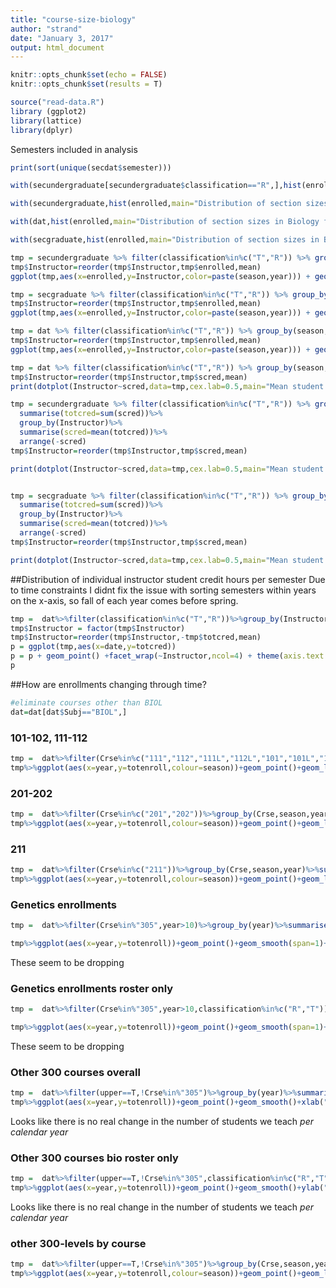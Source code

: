 ```yaml
---
title: "course-size-biology"
author: "strand"
date: "January 3, 2017"
output: html_document
---
```


```r
knitr::opts_chunk$set(echo = FALSE)
knitr::opts_chunk$set(results = T)

source("read-data.R")
library (ggplot2)
library(lattice)
library(dplyr)
```

Semesters included in analysis
```r
print(sort(unique(secdat$semester)))
```


```r

with(secundergraduate[secundergraduate$classification=="R",],hist(enrolled,main="Distribution of section sizes in UG Biology for Roster Faculty"))

with(secundergraduate,hist(enrolled,main="Distribution of section sizes in Biology for all instructors"))

with(dat,hist(enrolled,main="Distribution of section sizes in Biology for all instructors,\nall levels (G and UG)"))

with(secgraduate,hist(enrolled,main="Distribution of section sizes in Biology for\n roster faculty grad classes"))
```


```r

tmp = secundergraduate %>% filter(classification%in%c("T","R")) %>% group_by(season,year,Instructor)%>%summarise(enrolled=mean(enrolled))%>%arrange(-enrolled)
tmp$Instructor=reorder(tmp$Instructor,tmp$enrolled,mean)
ggplot(tmp,aes(x=enrolled,y=Instructor,color=paste(season,year))) + geom_point() + labs(title="section size (mean per semester) undergrad only")

tmp = secgraduate %>% filter(classification%in%c("T","R")) %>% group_by(season,year,Instructor)%>%summarise(enrolled=mean(enrolled))%>%arrange(-enrolled)
tmp$Instructor=reorder(tmp$Instructor,tmp$enrolled,mean)
ggplot(tmp,aes(x=enrolled,y=Instructor,color=paste(season,year))) + geom_point() + labs(title="section size (mean per semester) Grad only")

tmp = dat %>% filter(classification%in%c("T","R")) %>% group_by(season,year,Instructor)%>%summarise(enrolled=mean(enrolled))%>%arrange(-enrolled)
tmp$Instructor=reorder(tmp$Instructor,tmp$enrolled,mean)
ggplot(tmp,aes(x=enrolled,y=Instructor,color=paste(season,year))) + geom_point() + labs(title="section size (mean per semester) UG+Grad")

tmp = dat %>% filter(classification%in%c("T","R")) %>% group_by(season,year,Instructor)%>%summarise(totcred=sum(scred))%>%group_by(Instructor)%>%summarise(scred=mean(totcred))%>%arrange(-scred)
tmp$Instructor=reorder(tmp$Instructor,tmp$scred,mean)
print(dotplot(Instructor~scred,data=tmp,cex.lab=0.5,main="Mean student credit hrs UG+Grad across semesters"))

tmp = secundergraduate %>% filter(classification%in%c("T","R")) %>% group_by(season,year,Instructor)%>%
  summarise(totcred=sum(scred))%>%
  group_by(Instructor)%>%
  summarise(scred=mean(totcred))%>%
  arrange(-scred)
tmp$Instructor=reorder(tmp$Instructor,tmp$scred,mean)

print(dotplot(Instructor~scred,data=tmp,cex.lab=0.5,main="Mean student credit hrs UG only across semesters"))


tmp = secgraduate %>% filter(classification%in%c("T","R")) %>% group_by(season,year,Instructor)%>%
  summarise(totcred=sum(scred))%>%
  group_by(Instructor)%>%
  summarise(scred=mean(totcred))%>%
  arrange(-scred)
tmp$Instructor=reorder(tmp$Instructor,tmp$scred,mean)

print(dotplot(Instructor~scred,data=tmp,cex.lab=0.5,main="Mean student credit hrs grad only across semesters"))


```

##Distribution of individual instructor student credit hours per semester 
Due to time constraints I didnt fix the issue with sorting semesters within years on the x-axis, so fall of each year comes before spring.

```r
tmp =  dat%>%filter(classification%in%c("T","R"))%>%group_by(Instructor,season,year)%>%summarise(totcred=sum(scred))%>%mutate(date=paste0(year,"-",season))
tmp$Instructor = factor(tmp$Instructor)
tmp$Instructor=reorder(tmp$Instructor,-tmp$totcred,mean)
p = ggplot(tmp,aes(x=date,y=totcred))
p = p + geom_point() +facet_wrap(~Instructor,ncol=4) + theme(axis.text.x=element_text(angle=90,hjust=1,vjust=0.5))
p
```

##How are enrollments changing through time?
```r
#eliminate courses other than BIOL
dat=dat[dat$Subj=="BIOL",]
```


### 101-102, 111-112
```r
tmp =  dat%>%filter(Crse%in%c("111","112","111L","112L","101","101L","102","102L"))%>%group_by(Crse,season,year)%>%summarise(totenroll=sum(enrolled))%>%mutate(date=paste0(year,"-",ifelse(season=="fall",paste0("2",season),paste0("1",season))))%>%arrange(date)
tmp%>%ggplot(aes(x=year,y=totenroll,colour=season))+geom_point()+geom_line()+facet_wrap(~Crse)
```


### 201-202
```r
tmp =  dat%>%filter(Crse%in%c("201","202"))%>%group_by(Crse,season,year)%>%summarise(totenroll=sum(enrolled))%>%mutate(date=paste0(year,"-",ifelse(season=="fall",paste0("2",season),paste0("1",season))))%>%arrange(date)
tmp%>%ggplot(aes(x=year,y=totenroll,colour=season))+geom_point()+geom_line()+facet_wrap(~Crse)+xlab("Year")+ylab("total enrollment")
```

### 211
```r
tmp =  dat%>%filter(Crse%in%c("211"))%>%group_by(Crse,season,year)%>%summarise(totenroll=sum(enrolled))%>%mutate(date=paste0(year,"-",ifelse(season=="fall",paste0("2",season),paste0("1",season))))%>%arrange(date)
tmp%>%ggplot(aes(x=year,y=totenroll,colour=season))+geom_point()+geom_line()+facet_wrap(~Crse)+xlab("Year")+ylab("total 211 enrollment")
```

### Genetics enrollments
```r
tmp =  dat%>%filter(Crse%in%"305",year>10)%>%group_by(year)%>%summarise(totenroll=sum(enrolled))%>%arrange(year)

tmp%>%ggplot(aes(x=year,y=totenroll))+geom_point()+geom_smooth(span=1)+xlab("Year")+ylab("total 305 enrollment")
```

These seem to be dropping

### Genetics enrollments roster only
```r
tmp =  dat%>%filter(Crse%in%"305",year>10,classification%in%c("R","T"))%>%group_by(year)%>%summarise(totenroll=sum(enrolled))%>%arrange(year)

tmp%>%ggplot(aes(x=year,y=totenroll))+geom_point()+geom_smooth(span=1)+xlab("Year")+ylab("total 305 enrollment (roster only)")
```

These seem to be dropping

### Other 300 courses overall
```r
tmp =  dat%>%filter(upper==T,!Crse%in%"305")%>%group_by(year)%>%summarise(totenroll=sum(enrolled))%>%arrange(year)
tmp%>%ggplot(aes(x=year,y=totenroll))+geom_point()+geom_smooth()+xlab("Year")+ylab("total 300-level enrollment (no genetics)")
```
Looks like there is no real change in the number of students we teach _per calendar year_

### Other 300 courses bio roster only
```r
tmp =  dat%>%filter(upper==T,!Crse%in%"305",classification%in%c("R","T"))%>%group_by(year)%>%summarise(totenroll=sum(enrolled))%>%arrange(year)
tmp%>%ggplot(aes(x=year,y=totenroll))+geom_point()+geom_smooth()+ylab("total 300-level enrollment (roster; no gen.)")
```
Looks like there is no real change in the number of students we teach _per calendar year_

### other 300-levels by course
```r
tmp =  dat%>%filter(upper==T,!Crse%in%"305")%>%group_by(Crse,season,year)%>%summarise(totenroll=sum(enrolled))%>%mutate(date=paste0(year,"-",ifelse(season=="fall",paste0("2",season),paste0("1",season))))%>%arrange(date)
tmp%>%ggplot(aes(x=year,y=totenroll,colour=season))+geom_point()+geom_line()+facet_wrap(~Crse)
```
